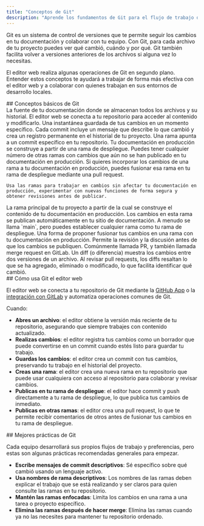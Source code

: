 ```yaml
---
title: "Conceptos de Git"
description: "Aprende los fundamentos de Git para el flujo de trabajo de docs-as-code"
---
```


Git es un sistema de control de versiones que te permite seguir los cambios en tu documentación y colaborar con tu equipo. Con Git, para cada archivo de tu proyecto puedes ver qué cambió, cuándo y por qué. Git también facilita volver a versiones anteriores de los archivos si alguna vez lo necesitas.

El editor web realiza algunas operaciones de Git en segundo plano. Entender estos conceptos te ayudará a trabajar de forma más efectiva con el editor web y a colaborar con quienes trabajan en sus entornos de desarrollo locales.

<div id="core-git-concepts">
  ## Conceptos básicos de Git
</div>

<AccordionGroup>
  <Accordion title="Repository">
    La fuente de tu documentación donde se almacenan todos los archivos y su historial. El editor web se conecta a tu repositorio para acceder al contenido y modificarlo.
  </Accordion>

  <Accordion title="Commit">
    Una instantánea guardada de tus cambios en un momento específico. Cada commit incluye un mensaje que describe lo que cambió y crea un registro permanente en el historial de tu proyecto.
  </Accordion>

  <Accordion title="Branch">
    Una rama apunta a un commit específico en tu repositorio. Tu documentación en producción se construye a partir de una rama de despliegue. Puedes tener cualquier número de otras ramas con cambios que aún no se han publicado en tu documentación en producción. Si quieres incorporar los cambios de una rama a tu documentación en producción, puedes fusionar esa rama en tu rama de despliegue mediante una pull request.

    Usa las ramas para trabajar en cambios sin afectar tu documentación en producción, experimentar con nuevas funciones de forma segura y obtener revisiones antes de publicar.
  </Accordion>

  <Accordion title="Deployment branch">
    La rama principal de tu proyecto a partir de la cual se construye el contenido de tu documentación en producción. Los cambios en esta rama se publican automáticamente en tu sitio de documentación. A menudo se llama `main`, pero puedes establecer cualquier rama como tu rama de despliegue.
  </Accordion>

  <Accordion title="Pull request">
    Una forma de proponer fusionar tus cambios en una rama con tu documentación en producción. Permite la revisión y la discusión antes de que los cambios se publiquen. Comúnmente llamada PR, y también llamada merge request en GitLab.
  </Accordion>

  <Accordion title="Diff">
    Un diff (o diferencia) muestra los cambios entre dos versiones de un archivo. Al revisar pull requests, los diffs resaltan lo que se ha agregado, eliminado o modificado, lo que facilita identificar qué cambió.
  </Accordion>
</AccordionGroup>

<div id="how-the-web-editor-uses-git">
  ## Cómo usa Git el editor web
</div>

El editor web se conecta a tu repositorio de Git mediante la [GitHub App](/es/deploy/github) o la [integración con GitLab](/es/deploy/gitlab) y automatiza operaciones comunes de Git.

Cuando:

* **Abres un archivo**: el editor obtiene la versión más reciente de tu repositorio, asegurando que siempre trabajes con contenido actualizado.
* **Realizas cambios**: el editor registra tus cambios como un borrador que puede convertirse en un commit cuando estés listo para guardar tu trabajo.
* **Guardas los cambios**: el editor crea un commit con tus cambios, preservando tu trabajo en el historial del proyecto.
* **Creas una rama**: el editor crea una nueva rama en tu repositorio que puede usar cualquiera con acceso al repositorio para colaborar y revisar cambios.
* **Publicas en tu rama de despliegue**: el editor hace commit y push directamente a tu rama de despliegue, lo que publica tus cambios de inmediato.
* **Publicas en otras ramas**: el editor crea una pull request, lo que te permite recibir comentarios de otros antes de fusionar tus cambios en tu rama de despliegue.

<div id="git-best-practices">
  ## Mejores prácticas de Git
</div>

Cada equipo desarrollará sus propios flujos de trabajo y preferencias, pero estas son algunas prácticas recomendadas generales para empezar.

* **Escribe mensajes de commit descriptivos**: Sé específico sobre qué cambió usando un lenguaje activo.
* **Usa nombres de rama descriptivos**: Los nombres de las ramas deben explicar el trabajo que se está realizando y ser claros para quien consulte las ramas en tu repositorio.
* **Mantén las ramas enfocadas**: Limita los cambios en una rama a una tarea o proyecto específico.
* **Elimina las ramas después de hacer merge**: Elimina las ramas cuando ya no las necesites para mantener tu repositorio ordenado.